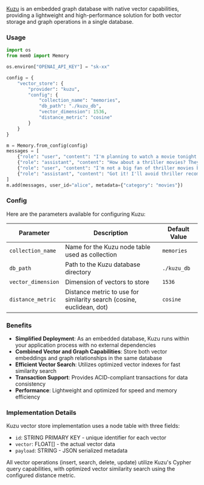 [Kuzu](https://kuzudb.com/) is an embedded graph database with native vector capabilities, providing a lightweight and high-performance solution for both vector storage and graph operations in a single database.

### Usage

```python
import os
from mem0 import Memory

os.environ["OPENAI_API_KEY"] = "sk-xx"

config = {
    "vector_store": {
        "provider": "kuzu",
        "config": {
            "collection_name": "memories",
            "db_path": "./kuzu_db",
            "vector_dimension": 1536,
            "distance_metric": "cosine"
        }
    }
}

m = Memory.from_config(config)
messages = [
    {"role": "user", "content": "I'm planning to watch a movie tonight. Any recommendations?"},
    {"role": "assistant", "content": "How about a thriller movies? They can be quite engaging."},
    {"role": "user", "content": "I'm not a big fan of thriller movies but I love sci-fi movies."},
    {"role": "assistant", "content": "Got it! I'll avoid thriller recommendations and suggest sci-fi movies in the future."}
]
m.add(messages, user_id="alice", metadata={"category": "movies"})
```

### Config

Here are the parameters available for configuring Kuzu:

| Parameter | Description | Default Value |
| --- | --- | --- |
| `collection_name` | Name for the Kuzu node table used as collection | `memories` |
| `db_path` | Path to the Kuzu database directory | `./kuzu_db` |
| `vector_dimension` | Dimension of vectors to store | `1536` |
| `distance_metric` | Distance metric to use for similarity search (cosine, euclidean, dot) | `cosine` |

### Benefits

- **Simplified Deployment**: As an embedded database, Kuzu runs within your application process with no external dependencies
- **Combined Vector and Graph Capabilities**: Store both vector embeddings and graph relationships in the same database
- **Efficient Vector Search**: Utilizes optimized vector indexes for fast similarity search
- **Transaction Support**: Provides ACID-compliant transactions for data consistency
- **Performance**: Lightweight and optimized for speed and memory efficiency

### Implementation Details

Kuzu vector store implementation uses a node table with three fields:
- `id`: STRING PRIMARY KEY - unique identifier for each vector
- `vector`: FLOAT[] - the actual vector data
- `payload`: STRING - JSON serialized metadata

All vector operations (insert, search, delete, update) utilize Kuzu's Cypher query capabilities, with optimized vector similarity search using the configured distance metric.